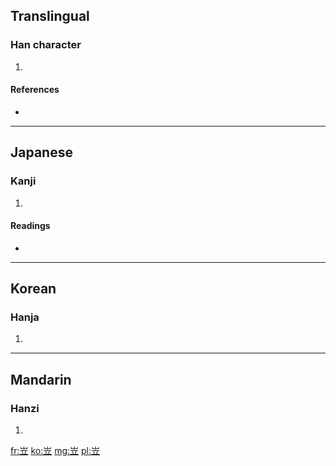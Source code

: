 ==Translingual==

===Han character===
{{Han char|rn=46|rad=山|as=05|sn=8|four=2210<sub>8</sub>|canj=山卜廿 (UYT)}}

# {{defn|Han|sort=山05}}

====References====
* {{Han ref|kx=0309.110|dkj=07977|dj=0609.070|hdz=10768.120|uh=5CA6|ud=23718|bh=CC6C|bd=52332}}

----

==Japanese==

===Kanji===
{{ja-kanji|grade=|rs=山05}}

# {{defn|lang=ja|sort=山05}}

====Readings====
* {{ja-readings|on=[[りゅう]] (ryū)|kun=}}

----

==Korean==

===Hanja===
{{ko-hanja|hangeul=립|rv=rip|mr=rip}}

# {{defn|lang=ko|sort=山05}}

----

==Mandarin==

===Hanzi===
{{cmn-hanzi|pin=[[jǔ]] ([[ju3]]), [[lì]] ([[li4]])|wg=chü<sup>3</sup>, li<sup>4</sup>}}

# {{defn|lang=cmn|sort=山05}}

[[fr:岦]]
[[ko:岦]]
[[mg:岦]]
[[pl:岦]]